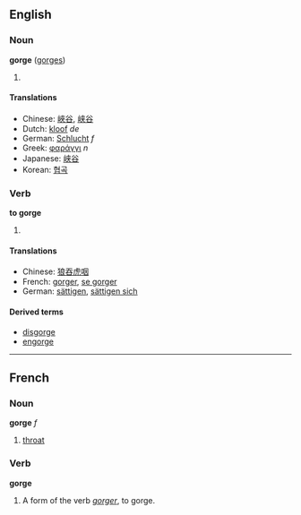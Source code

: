 ==English==
===Noun===
'''gorge''' ([[gorges]])

# {{stub}}

====Translations====
*Chinese: [[峽谷]], [[峡谷]]
*Dutch: [[kloof]] ''de''
*German: [[Schlucht]] ''f''
*Greek: [[φαράγγι]] ''n''
*Japanese: [[峡谷]]
*Korean: [[협곡]]

===Verb===
'''to gorge'''

# {{stub}}

====Translations====
*Chinese: [[狼吞虎咽]]<!-- please check -->
*French: [[gorger]], [[se gorger]]
*German: [[sättigen]], [[sättigen sich]]<!-- citation form of german reflexive verb? -->

====Derived terms====
*[[disgorge]]
*[[engorge]]

----

==French==
===Noun===
'''gorge''' ''f''

# [[throat]]

===Verb===
'''gorge'''

# A form of the verb ''[[gorger]]'', to gorge. {{stub}}